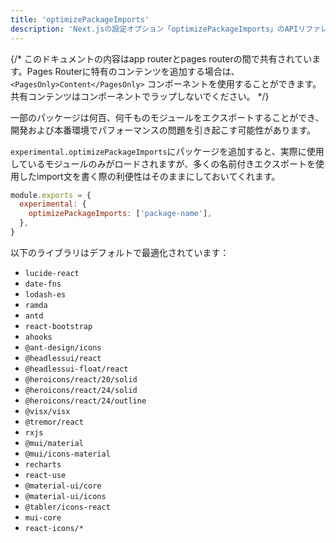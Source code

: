 ```yaml
---
title: 'optimizePackageImports'
description: 'Next.jsの設定オプション「optimizePackageImports」のAPIリファレンス'
---
```


{/* このドキュメントの内容はapp routerとpages routerの間で共有されています。Pages Routerに特有のコンテンツを追加する場合は、 `<PagesOnly>Content</PagesOnly>` コンポーネントを使用することができます。共有コンテンツはコンポーネントでラップしないでください。 */}

一部のパッケージは何百、何千ものモジュールをエクスポートすることができ、開発および本番環境でパフォーマンスの問題を引き起こす可能性があります。

`experimental.optimizePackageImports`にパッケージを追加すると、実際に使用しているモジュールのみがロードされますが、多くの名前付きエクスポートを使用したimport文を書く際の利便性はそのままにしておいてくれます。

```js title="next.config.js"
module.exports = {
  experimental: {
    optimizePackageImports: ['package-name'],
  },
}
```

以下のライブラリはデフォルトで最適化されています：

- `lucide-react`
- `date-fns`
- `lodash-es`
- `ramda`
- `antd`
- `react-bootstrap`
- `ahooks`
- `@ant-design/icons`
- `@headlessui/react`
- `@headlessui-float/react`
- `@heroicons/react/20/solid`
- `@heroicons/react/24/solid`
- `@heroicons/react/24/outline`
- `@visx/visx`
- `@tremor/react`
- `rxjs`
- `@mui/material`
- `@mui/icons-material`
- `recharts`
- `react-use`
- `@material-ui/core`
- `@material-ui/icons`
- `@tabler/icons-react`
- `mui-core`
- `react-icons/*`